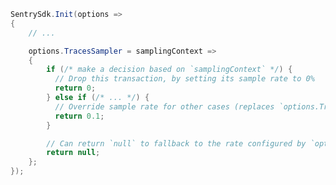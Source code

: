 ```csharp
SentrySdk.Init(options =>
{
    // ...

    options.TracesSampler = samplingContext =>
    {
        if (/* make a decision based on `samplingContext` */) {
          // Drop this transaction, by setting its sample rate to 0%
          return 0;
        } else if (/* ... */) {
          // Override sample rate for other cases (replaces `options.TracesSampleRate`)
          return 0.1;
        }

        // Can return `null` to fallback to the rate configured by `options.TracesSampleRate`
        return null;
    };
});
```
